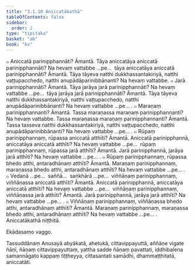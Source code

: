 ```yaml
---
title: "3.1.10 Aniccatākathā"
tableOfContents: false
sidebar:
  order: 2
type: "tipitaka"
basket: "ab"
book: "kv"
---
```



<DynamicBreadcrumb />

<Division number="628" book="kv" bookNo="32" page="334">

<Paragraph number="2071" book="kv">
๐ Aniccatā parinipphannāti? Āmantā. Tāya aniccatāya aniccatā parinipphannāti? Na hevaṃ vattabbe …pe…  tāya aniccatāya aniccatā parinipphannāti? Āmantā. Tāya tāyeva natthi dukkhassantakiriyā, natthi vaṭṭupacchedo, natthi anupādāparinibbānanti? Na hevaṃ vattabbe.
</Paragraph>

<Paragraph number="2072" book="kv">
๐ Jarā parinipphannāti? Āmantā. Tāya jarāya jarā parinipphannāti? Na hevaṃ vattabbe …pe…  tāya jarāya jarā parinipphannāti? Āmantā. Tāya tāyeva natthi dukkhassantakiriyā, natthi vaṭṭupacchedo, natthi anupādāparinibbānanti? Na hevaṃ vattabbe …pe… .
</Paragraph>

<Paragraph number="2073" book="kv">
๐ Maraṇaṃ parinipphannanti? Āmantā. Tassa maraṇassa maraṇaṃ parinipphannanti? Na hevaṃ vattabbe. Tassa maraṇassa maraṇaṃ parinipphannanti? Āmantā. Tassa tasseva natthi dukkhassantakiriyā, natthi vaṭṭupacchedo, natthi anupādāparinibbānanti? Na hevaṃ vattabbe …pe… .
</Paragraph>

</Division>
<Division number="629" book="kv" bookNo="32" page="334">

<Paragraph number="2074" book="kv">
๐ Rūpaṃ parinipphannaṃ, rūpassa aniccatā atthīti? Āmantā. Aniccatā parinipphannā, aniccatāya aniccatā atthīti? Na hevaṃ vattabbe …pe…  rūpaṃ parinipphannaṃ, rūpassa jarā atthīti? Āmantā. Jarā parinipphannā, jarāya jarā atthīti? Na hevaṃ vattabbe …pe… .
</Paragraph>

<Paragraph number="2075" book="kv">
๐ Rūpaṃ parinipphannaṃ, rūpassa bhedo atthi, antaradhānaṃ atthīti? Āmantā. Maraṇaṃ parinipphannaṃ, maraṇassa bhedo atthi, antaradhānaṃ atthīti? Na hevaṃ vattabbe …pe… .
</Paragraph>

<Paragraph number="2076" book="kv">
๐ Vedanā …pe…  saññā…  saṅkhārā …pe…  viññāṇaṃ parinipphannaṃ, viññāṇassa aniccatā atthīti? Āmantā. Aniccatā parinipphannā, aniccatāya aniccatā atthīti? Na hevaṃ vattabbe …pe…  viññāṇaṃ parinipphannaṃ, viññāṇassa jarā atthīti? Āmantā. Jarā parinipphannā, jarāya jarā atthīti? Na hevaṃ vattabbe …pe… .
</Paragraph>

<Paragraph number="2077" book="kv">
๐ Viññāṇaṃ parinipphannaṃ, viññāṇassa bhedo atthi, antaradhānaṃ atthīti? Āmantā. Maraṇaṃ parinipphannaṃ, maraṇassa bhedo atthi, antaradhānaṃ atthīti? Na hevaṃ vattabbe …pe… .

</Paragraph>
</Division>

<Paragraph number="2078" type="center" book="kv">
Aniccatākathā niṭṭhitā.

  
Ekādasamo vaggo.



</Paragraph>

<Paragraph number="2079" type="center" book="kv">
Tassuddānaṃ


</Paragraph>

<Paragraph number="2080" book="kv">
Anusayā abyākatā, ahetukā, cittavippayuttā, aññāṇe vigate ñāṇī, ñāṇaṃ cittavippayuttaṃ, yattha sadde ñāṇaṃ pavattati, iddhibalena samannāgato kappaṃ tiṭṭheyya, cittasantati samādhi, dhammaṭṭhitatā, aniccatāti.
</Paragraph>